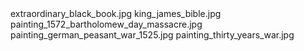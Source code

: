     
<PopImage className="w-full sm:w-[inherit] float-right clear-right sm:m-1 sm:ml-4" src={JPG_extraordinary_black_book_jpg} alt="extraordinary_black_book.jpg">
	extraordinary_black_book.jpg
</PopImage>
<PopImage className="w-full sm:w-[inherit] float-left clear-left sm:m-1 sm:mr-4" src={JPG_king_james_bible_jpg} alt="king_james_bible.jpg">
	king_james_bible.jpg
</PopImage>
<PopImage className="w-full sm:w-[inherit] float-right clear-right sm:m-1 sm:ml-4" src={JPG_painting_1572_bartholomew_day_massacre_jpg} alt="painting_1572_bartholomew_day_massacre.jpg">
	painting_1572_bartholomew_day_massacre.jpg
</PopImage>
<PopImage className="w-full sm:w-[inherit] float-left clear-left sm:m-1 sm:mr-4" src={JPG_painting_german_peasant_war_1525_jpg} alt="painting_german_peasant_war_1525.jpg">
	painting_german_peasant_war_1525.jpg
</PopImage>
<PopImage className="w-full sm:w-[inherit] float-right clear-right sm:m-1 sm:ml-4" src={JPG_painting_thirty_years_war_jpg} alt="painting_thirty_years_war.jpg">
	painting_thirty_years_war.jpg
</PopImage>
